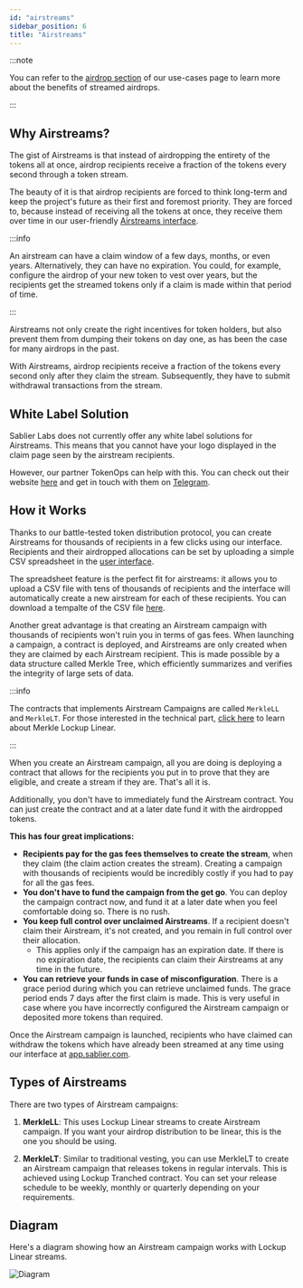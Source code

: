 ```yaml
---
id: "airstreams"
sidebar_position: 6
title: "Airstreams"
---
```


:::note

You can refer to the [airdrop section](/concepts/use-cases#airdrops) of our use-cases page to learn more about the
benefits of streamed airdrops.

:::

## Why Airstreams?

The gist of Airstreams is that instead of airdropping the entirety of the tokens all at once, airdrop recipients receive
a fraction of the tokens every second through a token stream.

The beauty of it is that airdrop recipients are forced to think long-term and keep the project's future as their first
and foremost priority. They are forced to, because instead of receiving all the tokens at once, they receive them over
time in our user-friendly [Airstreams interface](https://app.sablier.com/airstreams).

:::info

An airstream can have a claim window of a few days, months, or even years. Alternatively, they can have no expiration.
You could, for example, configure the airdrop of your new token to vest over years, but the recipients get the streamed
tokens only if a claim is made within that period of time.

:::

Airstreams not only create the right incentives for token holders, but also prevent them from dumping their tokens on
day one, as has been the case for many airdrops in the past.

With Airstreams, airdrop recipients receive a fraction of the tokens every second only after they claim the stream.
Subsequently, they have to submit withdrawal transactions from the stream.

## White Label Solution

Sablier Labs does not currently offer any white label solutions for Airstreams. This means that you cannot have your
logo displayed in the claim page seen by the airstream recipients.

However, our partner TokenOps can help with this. You can check out their website [here](https://tokenops.xyz/) and get
in touch with them on [Telegram](https://t.me/@fabio_tokenops).

## How it Works

Thanks to our battle-tested token distribution protocol, you can create Airstreams for thousands of recipients in a few
clicks using our interface. Recipients and their airdropped allocations can be set by uploading a simple CSV spreadsheet
in the [user interface](https://app.sablier.com/airstreams).

The spreadsheet feature is the perfect fit for airstreams: it allows you to upload a CSV file with tens of thousands of
recipients and the interface will automatically create a new airstream for each of these recipients. You can download a
tempalte of the CSV file [here](https://files.sablier.com/templates/airstream-template.csv).

Another great advantage is that creating an Airstream campaign with thousands of recipients won't ruin you in terms of
gas fees. When launching a campaign, a contract is deployed, and Airstreams are only created when they are claimed by
each Airstream recipient. This is made possible by a data structure called Merkle Tree, which efficiently summarizes and
verifies the integrity of large sets of data.

:::info

The contracts that implements Airstream Campaigns are called `MerkleLL` and `MerkleLT`. For those interested in the
technical part, [click here](/contracts/v2/reference/periphery/contract.SablierV2MerkleLL) to learn about Merkle Lockup
Linear.

:::

When you create an Airstream campaign, all you are doing is deploying a contract that allows for the recipients you put
in to prove that they are eligible, and create a stream if they are. That's all it is.

Additionally, you don't have to immediately fund the Airstream contract. You can just create the contract and at a later
date fund it with the airdropped tokens.

**This has four great implications:**

- **Recipients pay for the gas fees themselves to create the stream**, when they claim (the claim action creates the
  stream). Creating a campaign with thousands of recipients would be incredibly costly if you had to pay for all the gas
  fees.
- **You don't have to fund the campaign from the get go**. You can deploy the campaign contract now, and fund it at a
  later date when you feel comfortable doing so. There is no rush.
- **You keep full control over unclaimed Airstreams**. If a recipient doesn't claim their Airstream, it's not created,
  and you remain in full control over their allocation.
  - This applies only if the campaign has an expiration date. If there is no expiration date, the recipients can claim
    their Airstreams at any time in the future.
- **You can retrieve your funds in case of misconfiguration**. There is a grace period during which you can retrieve
  unclaimed funds. The grace period ends 7 days after the first claim is made. This is very useful in case where you
  have incorrectly configured the Airstream campaign or deposited more tokens than required.

Once the Airstream campaign is launched, recipients who have claimed can withdraw the tokens which have already been
streamed at any time using our interface at [app.sablier.com](https://app.sablier.com).

## Types of Airstreams

There are two types of Airstream campaigns:

1. **MerkleLL**: This uses Lockup Linear streams to create Airstream campaign. If you want your airdrop distribution to
   be linear, this is the one you should be using.

2. **MerkleLT**: Similar to traditional vesting, you can use MerkleLT to create an Airstream campaign that releases
   tokens in regular intervals. This is achieved using Lockup Tranched contract. You can set your release schedule to be
   weekly, monthly or quarterly depending on your requirements.

## Diagram

Here's a diagram showing how an Airstream campaign works with Lockup Linear streams.

![Diagram](/img/diagram-airstream-campaign.png)
